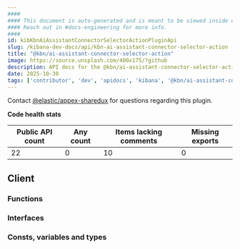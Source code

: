 ```yaml
---
####
#### This document is auto-generated and is meant to be viewed inside our experimental, new docs system.
#### Reach out in #docs-engineering for more info.
####
id: kibKbnAiAssistantConnectorSelectorActionPluginApi
slug: /kibana-dev-docs/api/kbn-ai-assistant-connector-selector-action
title: "@kbn/ai-assistant-connector-selector-action"
image: https://source.unsplash.com/400x175/?github
description: API docs for the @kbn/ai-assistant-connector-selector-action plugin
date: 2025-10-30
tags: ['contributor', 'dev', 'apidocs', 'kibana', '@kbn/ai-assistant-connector-selector-action']
---
```




Contact [@elastic/appex-sharedux](https://github.com/orgs/elastic/teams/appex-sharedux) for questions regarding this plugin.

**Code health stats**

| Public API count  | Any count | Items lacking comments | Missing exports |
|-------------------|-----------|------------------------|-----------------|
| 22 | 0 | 10 | 0 |

## Client

### Functions
<DocDefinitionList data={kbnAiAssistantConnectorSelectorActionObj.client.functions}/>

### Interfaces
<DocDefinitionList data={kbnAiAssistantConnectorSelectorActionObj.client.interfaces}/>

### Consts, variables and types
<DocDefinitionList data={kbnAiAssistantConnectorSelectorActionObj.client.misc}/>

